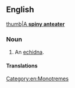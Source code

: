 ==English==
[[image:Echidna burningwell.jpg|thumb|A '''spiny anteater''']]

===Noun===
{{en-noun}}

# {{lb|en|zoology}} An [[echidna]].

====Translations====
{{trans-see|common name for echidna|echidna}}
[[Category:en:Monotremes]]